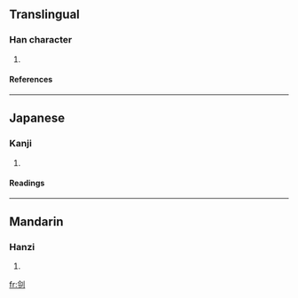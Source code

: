 ==Translingual==
===Han character===
{{Han char|rn=18|rad=刀|as=05|sn=7|four=|canj=人戈中弓 (OILN), X人戈中弓 (XOILN)}}
# {{defn|Han}}
====References====
{{Han ref|kx=0138.070|dkj=01919|dj=0311.080|hdz=10330.040|uh=5222|ud=21026}}
----
==Japanese==
===Kanji===
{{ja-kanji|grade=|rs=刀05}}
# {{defn|Japanese}}
====Readings====
{{ja-readings|on=[[れい]] (rei), [[りょう]] (ryō)|kun=[[さく]] (saku)}}
----
==Mandarin==
===Hanzi===
{{cmn-hanzi|pin=[[líng]] (ling2)|wg=ling<sup>2</sup>}}
# {{defn|Mandarin}}

[[fr:刢]]